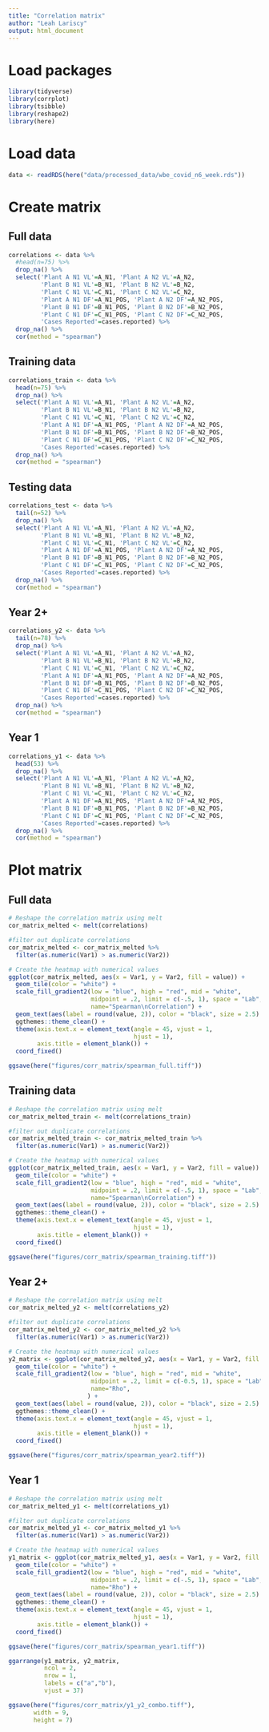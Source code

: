 ```yaml
---
title: "Correlation matrix"
author: "Leah Lariscy"
output: html_document
---
```


# Load packages

```r
library(tidyverse)
library(corrplot)
library(tsibble)
library(reshape2)
library(here)
```

# Load data

```r
data <- readRDS(here("data/processed_data/wbe_covid_n6_week.rds"))
```

# Create matrix

## Full data

```r
correlations <- data %>%
  #head(n=75) %>% 
  drop_na() %>% 
  select('Plant A N1 VL'=A_N1, 'Plant A N2 VL'=A_N2,
         'Plant B N1 VL'=B_N1, 'Plant B N2 VL'=B_N2,
         'Plant C N1 VL'=C_N1, 'Plant C N2 VL'=C_N2,
         'Plant A N1 DF'=A_N1_POS, 'Plant A N2 DF'=A_N2_POS,
         'Plant B N1 DF'=B_N1_POS, 'Plant B N2 DF'=B_N2_POS,
         'Plant C N1 DF'=C_N1_POS, 'Plant C N2 DF'=C_N2_POS,
         'Cases Reported'=cases.reported) %>% 
  drop_na() %>% 
  cor(method = "spearman")
```

## Training data

```r
correlations_train <- data %>%
  head(n=75) %>% 
  drop_na() %>% 
  select('Plant A N1 VL'=A_N1, 'Plant A N2 VL'=A_N2,
         'Plant B N1 VL'=B_N1, 'Plant B N2 VL'=B_N2,
         'Plant C N1 VL'=C_N1, 'Plant C N2 VL'=C_N2,
         'Plant A N1 DF'=A_N1_POS, 'Plant A N2 DF'=A_N2_POS,
         'Plant B N1 DF'=B_N1_POS, 'Plant B N2 DF'=B_N2_POS,
         'Plant C N1 DF'=C_N1_POS, 'Plant C N2 DF'=C_N2_POS,
         'Cases Reported'=cases.reported) %>% 
  drop_na() %>% 
  cor(method = "spearman")
```

## Testing data

```r
correlations_test <- data %>%
  tail(n=52) %>% 
  drop_na() %>% 
  select('Plant A N1 VL'=A_N1, 'Plant A N2 VL'=A_N2,
         'Plant B N1 VL'=B_N1, 'Plant B N2 VL'=B_N2,
         'Plant C N1 VL'=C_N1, 'Plant C N2 VL'=C_N2,
         'Plant A N1 DF'=A_N1_POS, 'Plant A N2 DF'=A_N2_POS,
         'Plant B N1 DF'=B_N1_POS, 'Plant B N2 DF'=B_N2_POS,
         'Plant C N1 DF'=C_N1_POS, 'Plant C N2 DF'=C_N2_POS,
         'Cases Reported'=cases.reported) %>% 
  drop_na() %>% 
  cor(method = "spearman")
```

## Year 2+

```r
correlations_y2 <- data %>%
  tail(n=78) %>% 
  drop_na() %>% 
  select('Plant A N1 VL'=A_N1, 'Plant A N2 VL'=A_N2,
         'Plant B N1 VL'=B_N1, 'Plant B N2 VL'=B_N2,
         'Plant C N1 VL'=C_N1, 'Plant C N2 VL'=C_N2,
         'Plant A N1 DF'=A_N1_POS, 'Plant A N2 DF'=A_N2_POS,
         'Plant B N1 DF'=B_N1_POS, 'Plant B N2 DF'=B_N2_POS,
         'Plant C N1 DF'=C_N1_POS, 'Plant C N2 DF'=C_N2_POS,
         'Cases Reported'=cases.reported) %>% 
  drop_na() %>% 
  cor(method = "spearman")
```

## Year 1

```r
correlations_y1 <- data %>%
  head(53) %>% 
  drop_na() %>% 
  select('Plant A N1 VL'=A_N1, 'Plant A N2 VL'=A_N2,
         'Plant B N1 VL'=B_N1, 'Plant B N2 VL'=B_N2,
         'Plant C N1 VL'=C_N1, 'Plant C N2 VL'=C_N2,
         'Plant A N1 DF'=A_N1_POS, 'Plant A N2 DF'=A_N2_POS,
         'Plant B N1 DF'=B_N1_POS, 'Plant B N2 DF'=B_N2_POS,
         'Plant C N1 DF'=C_N1_POS, 'Plant C N2 DF'=C_N2_POS,
         'Cases Reported'=cases.reported) %>% 
  drop_na() %>% 
  cor(method = "spearman")
```

# Plot matrix

## Full data

```r
# Reshape the correlation matrix using melt
cor_matrix_melted <- melt(correlations)

#filter out duplicate correlations
cor_matrix_melted <- cor_matrix_melted %>%
  filter(as.numeric(Var1) > as.numeric(Var2))

# Create the heatmap with numerical values
ggplot(cor_matrix_melted, aes(x = Var1, y = Var2, fill = value)) +
  geom_tile(color = "white") +
  scale_fill_gradient2(low = "blue", high = "red", mid = "white",
                       midpoint = .2, limit = c(-.5, 1), space = "Lab",
                       name="Spearman\nCorrelation") +
  geom_text(aes(label = round(value, 2)), color = "black", size = 2.5) +
  ggthemes::theme_clean() + 
  theme(axis.text.x = element_text(angle = 45, vjust = 1, 
                                   hjust = 1),
        axis.title = element_blank()) +
  coord_fixed()

ggsave(here("figures/corr_matrix/spearman_full.tiff"))
```

## Training data

```r
# Reshape the correlation matrix using melt
cor_matrix_melted_train <- melt(correlations_train)

#filter out duplicate correlations
cor_matrix_melted_train <- cor_matrix_melted_train %>%
  filter(as.numeric(Var1) > as.numeric(Var2))

# Create the heatmap with numerical values
ggplot(cor_matrix_melted_train, aes(x = Var1, y = Var2, fill = value)) +
  geom_tile(color = "white") +
  scale_fill_gradient2(low = "blue", high = "red", mid = "white",
                       midpoint = .2, limit = c(-.5, 1), space = "Lab",
                       name="Spearman\nCorrelation") +
  geom_text(aes(label = round(value, 2)), color = "black", size = 2.5) +
  ggthemes::theme_clean() + 
  theme(axis.text.x = element_text(angle = 45, vjust = 1, 
                                   hjust = 1),
        axis.title = element_blank()) +
  coord_fixed()

ggsave(here("figures/corr_matrix/spearman_training.tiff"))
```

## Year 2+

```r
# Reshape the correlation matrix using melt
cor_matrix_melted_y2 <- melt(correlations_y2)

#filter out duplicate correlations
cor_matrix_melted_y2 <- cor_matrix_melted_y2 %>%
  filter(as.numeric(Var1) > as.numeric(Var2))

# Create the heatmap with numerical values
y2_matrix <- ggplot(cor_matrix_melted_y2, aes(x = Var1, y = Var2, fill = value)) +
  geom_tile(color = "white") +
  scale_fill_gradient2(low = "blue", high = "red", mid = "white",
                       midpoint = .2, limit = c(-0.5, 1), space = "Lab",
                       name="Rho",
                      ) +
  geom_text(aes(label = round(value, 2)), color = "black", size = 2.5) +
  ggthemes::theme_clean() + 
  theme(axis.text.x = element_text(angle = 45, vjust = 1, 
                                   hjust = 1),
        axis.title = element_blank()) +
  coord_fixed()

ggsave(here("figures/corr_matrix/spearman_year2.tiff"))
```

## Year 1

```r
# Reshape the correlation matrix using melt
cor_matrix_melted_y1 <- melt(correlations_y1)

#filter out duplicate correlations
cor_matrix_melted_y1 <- cor_matrix_melted_y1 %>%
  filter(as.numeric(Var1) > as.numeric(Var2))

# Create the heatmap with numerical values
y1_matrix <- ggplot(cor_matrix_melted_y1, aes(x = Var1, y = Var2, fill = value)) +
  geom_tile(color = "white") +
  scale_fill_gradient2(low = "blue", high = "red", mid = "white",
                       midpoint = .2, limit = c(-.5, 1), space = "Lab",
                       name="Rho") +
  geom_text(aes(label = round(value, 2)), color = "black", size = 2.5) +
  ggthemes::theme_clean() + 
  theme(axis.text.x = element_text(angle = 45, vjust = 1, 
                                   hjust = 1),
        axis.title = element_blank()) +
  coord_fixed()

ggsave(here("figures/corr_matrix/spearman_year1.tiff"))
```

```r
ggarrange(y1_matrix, y2_matrix,
          ncol = 2,
          nrow = 1,
          labels = c("a","b"),
          vjust = 37)

ggsave(here("figures/corr_matrix/y1_y2_combo.tiff"),
       width = 9,
       height = 7)
```
